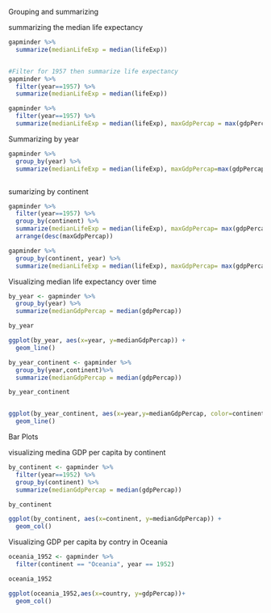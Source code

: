 Grouping and summarizing

summarizing the median life expectancy

```r
gapminder %>%
  summarize(medianLifeExp = median(lifeExp))


#Filter for 1957 then summarize life expectancy
gapminder %>%
  filter(year==1957) %>%
  summarize(medianLifeExp = median(lifeExp))

gapminder %>%
  filter(year==1957) %>%
  summarize(medianLifeExp = median(lifeExp), maxGdpPercap = max(gdpPercap))

```

Summarizing by year

```r
gapminder %>%
  group_by(year) %>%
  summarize(medianLifeExp = median(lifeExp), maxGdpPercap=max(gdpPercap))



```


sumarizing by continent
```r
gapminder %>%
  filter(year==1957) %>%
  group_by(continent) %>%
  summarize(medianLifeExp = median(lifeExp), maxGdpPercap= max(gdpPercap))
  arrange(desc(maxGdpPercap))

```
```r
gapminder %>%
  group_by(continent, year) %>%
  summarize(medianLifeExp = median(lifeExp), maxGdpPercap= max(gdpPercap))
```
Visualizing median life expectancy over time

```r

by_year <- gapminder %>%
  group_by(year) %>%
  summarize(medianGdpPercap = median(gdpPercap))

by_year

ggplot(by_year, aes(x=year, y=medianGdpPercap)) +
  geom_line()
```
```r
by_year_continent <- gapminder %>%
  group_by(year,continent)%>%
  summarize(medianGdpPercap = median(gdpPercap))

by_year_continent


ggplot(by_year_continent, aes(x=year,y=medianGdpPercap, color=continent)) +
  geom_line()
```
Bar Plots

visualizing medina GDP per capita by continent

```r
by_continent <- gapminder %>%
  filter(year==1952) %>%
  group_by(continent) %>%
  summarize(medianGdpPercap = median(gdpPercap))

by_continent

ggplot(by_continent, aes(x=continent, y=medianGdpPercap)) +
  geom_col()
```
Visualizing GDP per capita by contry in Oceania

```r
oceania_1952 <- gapminder %>%
  filter(continent == "Oceania", year == 1952)

oceania_1952

ggplot(oceania_1952,aes(x=country, y=gdpPercap))+
  geom_col()


```

